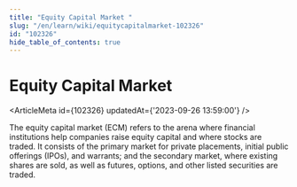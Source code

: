 ```yaml
---
title: "Equity Capital Market "
slug: "/en/learn/wiki/equitycapitalmarket-102326"
id: "102326"
hide_table_of_contents: true
---
```



# Equity Capital Market 

<ArticleMeta id={102326} updatedAt={'2023-09-26 13:59:00'} />
<div className='border-solid border-b border-t-0 my-4 border-[var(--ifm-color-gray-300)]' />

The equity capital market (ECM) refers to the arena where financial institutions help companies raise equity capital and where stocks are traded. It consists of the primary market for private placements, initial public offerings (IPOs), and warrants; and the secondary market, where existing shares are sold, as well as futures, options, and other listed securities are traded.
